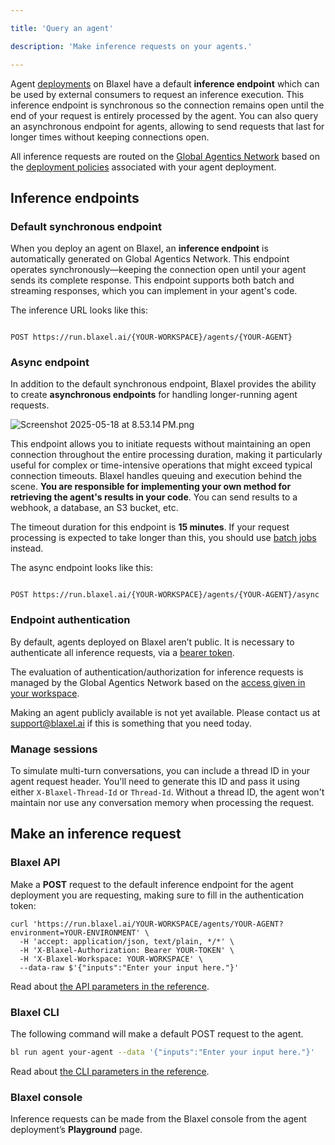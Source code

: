 ```yaml
---

title: 'Query an agent'

description: 'Make inference requests on your agents.'

---
```


Agent [deployments](Overview) on Blaxel have a default **inference endpoint** which can be used by external consumers to request an inference execution. This inference endpoint is synchronous so the connection remains open until the end of your request is entirely processed by the agent. You can also query an asynchronous endpoint for agents, allowing to send requests that last for longer times without keeping connections open.

All inference requests are routed on the [Global Agentics Network](../Infrastructure/Global-Inference-Network) based on the [deployment policies](../Model-Governance/Policies) associated with your agent deployment. 

## Inference endpoints

### Default synchronous endpoint

When you deploy an agent on Blaxel, an **inference endpoint** is automatically generated on Global Agentics Network. This endpoint operates synchronously—keeping the connection open until your agent sends its complete response. This endpoint supports both batch and streaming responses, which you can implement in your agent's code.

The inference URL looks like this:

```http Query agent

POST https://run.blaxel.ai/{YOUR-WORKSPACE}/agents/{YOUR-AGENT}

```

### Async endpoint

In addition to the default synchronous endpoint, Blaxel provides the ability to create **asynchronous endpoints** for handling longer-running agent requests. 

![Screenshot 2025-05-18 at 8.53.14 PM.png](Query-agents/Screenshot_2025-05-18_at_8.53.14_PM.png)

This endpoint allows you to initiate requests without maintaining an open connection throughout the entire processing duration, making it particularly useful for complex or time-intensive operations that might exceed typical connection timeouts. Blaxel handles queuing and execution behind the scene. **You are responsible for implementing your own method for retrieving the agent's results in your code**. You can send results to a webhook, a database, an S3 bucket, etc.

The timeout duration for this endpoint is **15 minutes**. If your request processing is expected to take longer than this, you should use [batch jobs](../Jobs/Overview) instead.

The async endpoint looks like this:

```http Query agent (async)

POST https://run.blaxel.ai/{YOUR-WORKSPACE}/agents/{YOUR-AGENT}/async

```

### Endpoint authentication

By default, agents deployed on Blaxel aren’t public. It is necessary to authenticate all inference requests, via a [bearer token](../Security/Access-tokens).

The evaluation of authentication/authorization for inference requests is managed by the Global Agentics Network based on the [access given in your workspace](../Security/Workspace-access-control).

<Info>Making an agent publicly available is not yet available. Please contact us at [support@blaxel.ai](mailto:support@blaxel.ai) if this is something that you need today.</Info>

### Manage sessions

To simulate multi-turn conversations, you can include a thread ID in your agent request header. You'll need to generate this ID and pass it using either `X-Blaxel-Thread-Id` or `Thread-Id`. Without a thread ID, the agent won't maintain nor use any conversation memory when processing the request.

## Make an inference request

### Blaxel API

Make a **POST** request to the default inference endpoint for the agent deployment you are requesting, making sure to fill in the authentication token:

```
curl 'https://run.blaxel.ai/YOUR-WORKSPACE/agents/YOUR-AGENT?environment=YOUR-ENVIRONMENT' \
  -H 'accept: application/json, text/plain, */*' \
  -H 'X-Blaxel-Authorization: Bearer YOUR-TOKEN' \
  -H 'X-Blaxel-Workspace: YOUR-WORKSPACE' \
  --data-raw $'{"inputs":"Enter your input here."}'
```

Read about [the API parameters in the reference](https://docs.blaxel.ai/api-reference/inference).

### Blaxel CLI

The following command will make a default POST request to the agent.

```bash
bl run agent your-agent --data '{"inputs":"Enter your input here."}'
```

Read about [the CLI parameters in the reference](https://docs.blaxel.ai/cli-reference/bl_run).

### Blaxel console

Inference requests can be made from the Blaxel console from the agent deployment’s **Playground** page.